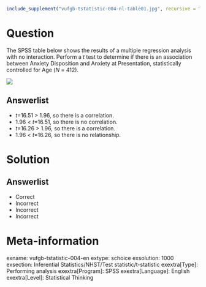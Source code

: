 ```r
include_supplement("vufgb-tstatistic-004-nl-table01.jpg", recursive = TRUE)
```

Question
========

The SPSS table below shows the results of a multiple regression analysis with no interaction. Perform a *t* test to determine if there is an association between Anxiety Disposition and Anxiety at Presentation, statistically controlled for Age (*N* = 412).

![](vufgb-tstatistic-004-nl-table01.jpg)
  
Answerlist
----------
* *t*=16.51 > 1.96, so there is a correlation.
* 1.96 < *t*=16.51, so there is no correlation.
* *t*=16.26 > 1.96, so there is a correlation.
* 1.96 < *t*=16.26, so there is no relationship.


Solution
========

Answerlist
----------
* Correct
* Incorrect
* Incorrect
* Incorrect

Meta-information
================
exname: vufgb-tstatistic-004-en
extype: schoice
exsolution: 1000
exsection: Inferential Statistics/NHST/Test statistic/t-statistic
exextra[Type]: Performing analysis
exextra[Program]: SPSS
exextra[Language]: English
exextra[Level]: Statistical Thinking
